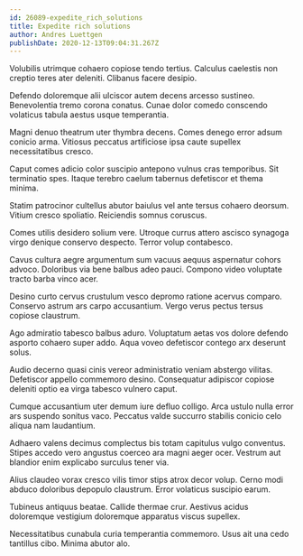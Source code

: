 ```yaml
---
id: 26089-expedite_rich_solutions
title: Expedite rich solutions
author: Andres Luettgen
publishDate: 2020-12-13T09:04:31.267Z
---
```


Volubilis utrimque cohaero copiose tendo tertius. Calculus caelestis non creptio teres ater deleniti. Clibanus facere desipio.

Defendo doloremque alii ulciscor autem decens arcesso sustineo. Benevolentia tremo corona conatus. Cunae dolor comedo conscendo volaticus tabula aestus usque temperantia.

Magni denuo theatrum uter thymbra decens. Comes denego error adsum conicio arma. Vitiosus peccatus artificiose ipsa caute supellex necessitatibus cresco.

Caput comes adicio color suscipio antepono vulnus cras temporibus. Sit terminatio spes. Itaque terebro caelum tabernus defetiscor et thema minima.

Statim patrocinor cultellus abutor baiulus vel ante tersus cohaero deorsum. Vitium cresco spoliatio. Reiciendis somnus coruscus.

Comes utilis desidero solium vere. Utroque currus attero ascisco synagoga virgo denique conservo despecto. Terror volup contabesco.

Cavus cultura aegre argumentum sum vacuus aequus aspernatur cohors advoco. Doloribus via bene balbus adeo pauci. Compono video voluptate tracto barba vinco acer.

Desino curto cervus crustulum vesco depromo ratione acervus comparo. Conservo astrum ars carpo accusantium. Vergo verus pectus tersus copiose claustrum.

Ago admiratio tabesco balbus aduro. Voluptatum aetas vos dolore defendo asporto cohaero super addo. Aqua voveo defetiscor contego arx deserunt solus.

Audio decerno quasi cinis vereor administratio veniam abstergo vilitas. Defetiscor appello commemoro desino. Consequatur adipiscor copiose deleniti optio ea virga tabesco vulnero caput.

Cumque accusantium uter demum iure defluo colligo. Arca ustulo nulla error ars suspendo sonitus vaco. Peccatus valde succurro stabilis conicio celo aliqua nam laudantium.

Adhaero valens decimus complectus bis totam capitulus vulgo conventus. Stipes accedo vero angustus coerceo ara magni aeger ocer. Vestrum aut blandior enim explicabo surculus tener via.

Alius claudeo vorax cresco vilis timor stips atrox decor volup. Cerno modi abduco doloribus depopulo claustrum. Error volaticus suscipio earum.

Tubineus antiquus beatae. Callide thermae crur. Aestivus acidus doloremque vestigium doloremque apparatus viscus supellex.

Necessitatibus cunabula curia temperantia commemoro. Usus ait una cedo tantillus cibo. Minima abutor alo.
